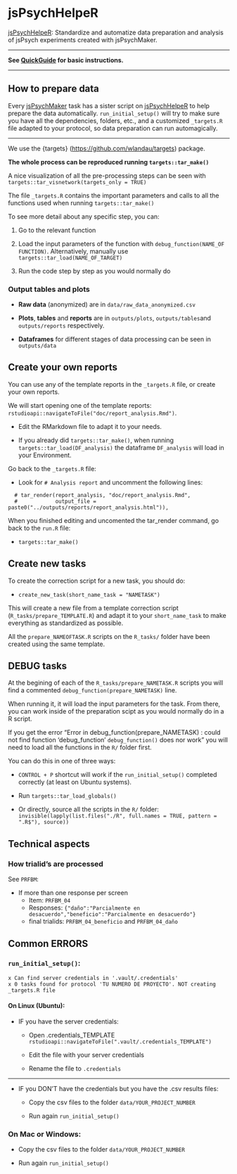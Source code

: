 # jsPsychHelpeR {#jsPsychHelpeR}

[jsPsychHelpeR](https://github.com/gorkang/jsPsychHelpeR): Standardize and automatize data preparation and analysis of jsPsych experiments created with jsPsychMaker.

---  

**See [QuickGuide](#QuickGuidejsPsychHelpeR) for basic instructions.**

---  


## How to prepare data

Every [jsPsychMaker](https://github.com/gorkang/jsPsychMaker) task has a sister script on [jsPsychHelpeR](https://github.com/gorkang/jsPsychHelpeR) to help prepare the data automatically. `run_initial_setup()` will try to make sure you have all the dependencies, folders, etc., and a customized `_targets.R` file adapted to your protocol, so data preparation can run automagically.  

---   

We use the {targets} (<https://github.com/wlandau/targets>) package.

**The whole process can be reproduced running `targets::tar_make()`**  

A nice visualization of all the pre-processing steps can be seen with `targets::tar_visnetwork(targets_only = TRUE)`  

The file `_targets.R` contains the important parameters and calls to all the functions used when running `targets::tar_make()`  


To see more detail about any specific step, you can:

1.  Go to the relevant function  

2.  Load the input parameters of the function with `debug_function(NAME_OF FUNCTION)`. Alternatively, manually use `targets::tar_load(NAME_OF_TARGET)`  

3.  Run the code step by step as you would normally do


### Output tables and plots

-   **Raw data** (anonymized) are in `data/raw_data_anonymized.csv`

-   **Plots**, **tables** and **reports** are in `outputs/plots`, `outputs/tables`and `outputs/reports` respectively.

-   **Dataframes** for different stages of data processing can be seen in `outputs/data`



## Create your own reports

You can use any of the template reports in the `_targets.R` file, or create your own reports.  

We will start opening one of the template reports: `rstudioapi::navigateToFile("doc/report_analysis.Rmd")`.

- Edit the RMarkdown file to adapt it to your needs. 

- If you already did `targets::tar_make()`, when running `targets::tar_load(DF_analysis)` the dataframe `DF_analysis` will load in your Environment.


Go back to the `_targets.R` file:

- Look for `# Analysis report` and uncomment the following lines:

```
  # tar_render(report_analysis, "doc/report_analysis.Rmd",
  #            output_file = paste0("../outputs/reports/report_analysis.html")),
```

When you finished editing and uncomented the tar_render command, go back to the `run.R` file:

- `targets::tar_make()`


## Create new tasks

To create the correction script for a new task, you should do:

- `create_new_task(short_name_task = "NAMETASK")`

This will create a new file from a template correction script (`R_tasks/prepare_TEMPLATE.R`) and adapt it to your `short_name_task` to make everything as standardized as possible.  

All the `prepare_NAMEOFTASK.R` scripts on the `R_tasks/` folder have been created using the same template.  


## DEBUG tasks

At the begining of each of the `R_tasks/prepare_NAMETASK.R` scripts you will find a commented `debug_function(prepare_NAMETASK)` line.

When running it, it will load the input parameters for the task. From there, you can work inside of the preparation scipt as you would normally do in a R script.

If you get the error "Error in debug_function(prepare_NAMETASK) : could not find function 'debug_function' `debug_function()` does nor work" you will need to load all the functions in the `R/` folder first.

You can do this in one of three ways:

  - `CONTROL + P` shortcut will work if the `run_initial_setup()` completed correctly (at least on Ubuntu systems).
  
  - Run `targets::tar_load_globals()`
  
  - Or directly, source all the scripts in the `R/` folder: `invisible(lapply(list.files("./R", full.names = TRUE, pattern = ".R$"), source))`




## Technical aspects

### How trialid's are processed

See `PRFBM`:

- If more than one response per screen
    + Item: `PRFBM_04`
    + Responses: `{"daño":"Parcialmente en desacuerdo","beneficio":"Parcialmente en desacuerdo"}`
    + final trialids: `PRFBM_04_beneficio` and `PRFBM_04_daño`


## Common ERRORS

### `run_initial_setup()`:  

```
x Can find server credentials in '.vault/.credentials'
x 0 tasks found for protocol 'TU NUMERO DE PROYECTO'. NOT creating _targets.R file
```

#### On Linux (Ubuntu):

- IF you have the server credentials: 

  + Open .credentials_TEMPLATE `rstudioapi::navigateToFile(".vault/.credentials_TEMPLATE")`
  
  + Edit the file with your server credentials
  
  + Rename the file  to `.credentials`
  
---  

  
- IF you DON'T have the credentials but you have the .csv results files:

  + Copy the csv files to the folder `data/YOUR_PROJECT_NUMBER`
  
  + Run again `run_initial_setup()`


### On Mac or Windows:

  + Copy the csv files to the folder `data/YOUR_PROJECT_NUMBER`
  
  + Run again `run_initial_setup()`